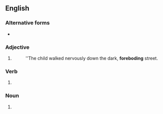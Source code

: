==English==

===Alternative forms===
* {{l|en|foreboding}} {{qualifier|significantly more widely used}}

===Adjective===
{{en-adj}}

# {{alternative form of|foreboding|lang=en}}
#: ''The child walked nervously down the dark, '''foreboding''' street.

===Verb===
{{head|en|present participle}}

# {{present participle of|forbode|lang=en|nocat=1}}

===Noun===
{{en-noun}}

# {{alternative form of|foreboding|lang=en}}